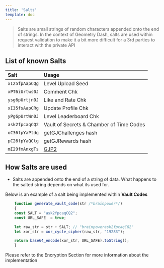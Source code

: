 ```yaml
---
title: 'Salts'
template: doc
---
```


> Salts are small strings of random characters appended onto the end of strings. In the context of Geometry Dash, salts are used within request validation to make it a bit more difficult for a 3rd parties to interact with the private API

## List of known Salts

| Salt           | Usage                                    |
| :------------- | :--------------------------------------- |
| `xI25fpAapCQg` | Level Upload Seed                        |
| `xPT6iUrtws0J` | Comment Chk                              |
| `ysg6pUrtjn0J` | Like and Rate Chk                        |
| `xI35fsAapCRg` | Update Profile Chk                       |
| `yPg6pUrtWn0J` | Level Leaderboard Chk                    |
| `ask2fpcaqCQ2` | Vault of Secrets & Chamber of Time Codes |
| `oC36fpYaPtdg` | getGJChallenges hash                     |
| `pC26fpYaQCtg` | getGJRewards hash                        |
| `mI29fmAnxgTs` | [GJP2](/topics/gjp.md)                   |

## How Salts are used

- Salts are appended onto the end of a string of data. What happens to the salted string depends on what its used for.

Below is an example of a salt being implemented within **Vault Codes**

```js
    function generate_vault_code(str /*brainpower*/)
    {
    const SALT = "ask2fpcaqCQ2";
    const URL_SAFE  = true;

    let raw_str = str + SALT; // "brainpowerask2fpcaqCQ2"
    let xor_str = xor_cycle_cipher(raw_str, "19283");

    return base64_encode(xor_str, URL_SAFE).toString();
    }
```

Please refer to the Encryption Section for more information about the implementation